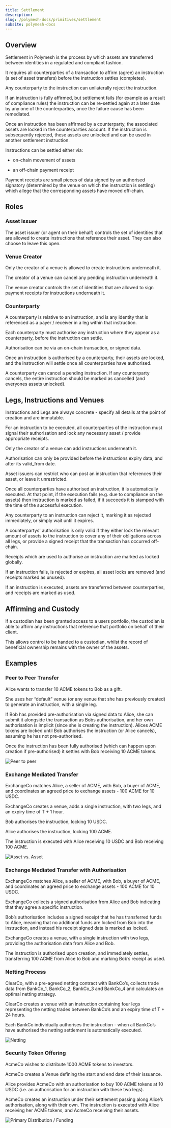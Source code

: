 ```yaml
---
title: Settlement
description:
slug: /polymesh-docs/primitives/settlement
subsite: polymesh-docs
---
```


## Overview

Settlement in Polymesh is the process by which assets are transferred between identities in a regulated and compliant fashion.

It requires all counterparties of a transaction to affirm (agree) an instruction (a set of asset transfers) before the instruction settles (completes).

Any counterparty to the instruction can unilaterally reject the instruction.

If an instruction is fully affirmed, but settlement fails (for example as a result of compliance rules) the instruction can be re-settled again at a later date by any one of the counterparties, once the failure cause has been remediated.

Once an instruction has been affirmed by a counterparty, the associated assets are locked in the counterparties account. If the instruction is subsequently rejected, these assets are unlocked and can be used in another settlement instruction.

Instructions can be settled either via:  

- on-chain movement of assets

- an off-chain payment receipt

Payment receipts are small pieces of data signed by an authorised signatory (determined by the venue on which the instruction is settling) which allege that the corresponding assets have moved off-chain.

## Roles

### Asset Issuer

The asset issuer (or agent on their behalf) controls the set of identities that are allowed to create instructions that reference their asset. They can also choose to leave this open.

### Venue Creator

Only the creator of a venue is allowed to create instructions underneath it.

The creator of a venue can cancel any pending instruction underneath it.

The venue creator controls the set of identities that are allowed to sign payment receipts for instructions underneath it.

### Counterparty

A counterparty is relative to an instruction, and is any identity that is referenced as a payer / receiver in a leg within that instruction.

Each counterparty must authorise any instruction where they appear as a counterparty, before the instruction can settle.

Authorisation can be via an on-chain transaction, or signed data.

Once an instruction is authorised by a counterparty, their assets are locked, and the instruction will settle once all counterparties have authorised.

A counterparty can cancel a pending instruction. If any counterparty cancels, the entire instruction should be marked as cancelled (and everyones assets unlocked).

## Legs, Instructions and Venues

Instructions and Legs are always concrete - specify all details at the point of creation and are immutable.

For an instruction to be executed, all counterparties of the instruction must signal their authorisation and lock any necessary asset / provide appropriate receipts.

Only the creator of a venue can add instructions underneath it.

Authorisation can only be provided before the instructions expiry data, and after its valid_from date.

Asset issuers can restrict who can post an instruction that references their asset, or leave it unrestricted.

Once all counterparties have authorised an instruction, it is automatically executed. At that point, if the execution fails (e.g. due to compliance on the assets) then instruction is marked as failed, if it succeeds it is stamped with the time of the successful execution.

Any counterparty to an instruction can reject it, marking it as rejected immediately, or simply wait until it expires.

A counterpartys' authorisation is only valid if they either lock the relevant amount of assets to the instruction to cover any of their obligations across all legs, or provide a signed receipt that the transaction has occurred off-chain.

Receipts which are used to authorise an instruction are marked as locked globally.

If an instruction fails, is rejected or expires, all asset locks are removed (and receipts marked as unused).

If an instruction is executed, assets are transferred between counterparties, and receipts are marked as used.

## Affirming and Custody

If a custodian has been granted access to a users portfolio, the custodian is able to affirm any instructions that reference that portfolio on behalf of their client.

This allows control to be handed to a custodian, whilst the record of beneficial ownership remains with the owner of the assets.

## Examples

### Peer to Peer Transfer

Alice wants to transfer 10 ACME tokens to Bob as a gift.

She uses her “default” venue (or any venue that she has previously created) to generate an instruction, with a single leg.

If Bob has provided pre-authorisation via signed data to Alice, she can submit it alongside the transaction as Bobs authorisation, and her own authorisation is implicit (since she is creating the instruction). Alices ACME tokens are locked until Bob authorises the instruction (or Alice cancels), assuming he has not pre-authorised.

Once the instruction has been fully authorised (which can happen upon creation if pre-authorised) it settles with Bob receiving 10 ACME tokens.

![Peer to peer](../images/P2P.png)

### Exchange Mediated Transfer

ExchangeCo matches Alice, a seller of ACME, with Bob, a buyer of ACME, and coordinates an agreed price to exchange assets - 100 ACME for 10 USDC.

ExchangeCo creates a venue, adds a single instruction, with two legs, and an expiry time of T + 1 hour.

Bob authorises the instruction, locking 10 USDC.

Alice authorises the instruction, locking 100 ACME.

The instruction is executed with Alice receiving 10 USDC and Bob receiving 100 ACME.

![Asset vs. Asset](../images/TvT.png)

### Exchange Mediated Transfer with Authorisation

ExchangeCo matches Alice, a seller of ACME, with Bob, a buyer of ACME, and coordinates an agreed price to exchange assets - 100 ACME for 10 USDC.

ExchangeCo collects a signed authorisation from Alice and Bob indicating that they agree a specific instruction.

Bob’s authorisation includes a signed receipt that he has transferred funds to Alice, meaning that no additional funds are locked from Bob into the instruction, and instead his receipt signed data is marked as locked.

ExchangeCo creates a venue, with a single instruction with two legs, providing the authorisation data from Alice and Bob.

The instruction is authorised upon creation, and immediately settles, transferring 100 ACME from Alice to Bob and marking Bob’s receipt as used.

### Netting Process

ClearCo, with a pre-agreed netting contract with BankCo’s, collects trade data from BankCo_1, BankCo_2, BankCo_3 and BankCo_4 and calculates an optimal netting strategy.

ClearCo creates a venue with an instruction containing four legs representing the netting trades between BankCo’s and an expiry time of T + 24 hours.

Each BankCo individually authorises the instruction - when all BankCo’s have authorised the netting settlement is automatically executed.

![Netting](../images/Netting.png)

### Security Token Offering

AcmeCo wishes to distribute 1000 ACME tokens to investors.

AcmeCo creates a Venue defining the start and end date of their issuance.

Alice provides AcmeCo with an authorisation to buy 100 ACME tokens at 10 USDC (i.e. an authorisation for an instruction with these two legs).

AcmeCo creates an instruction under their settlement passing along Alice’s authorisation, along with their own. The instruction is executed with Alice receiving her ACME tokens, and AcmeCo receiving their assets.

![Primary Distribution / Funding](../images/STO.png)